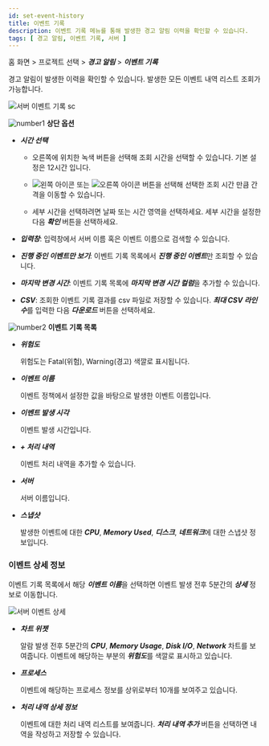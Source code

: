 ```yaml
---
id: set-event-history
title: 이벤트 기록
description: 이벤트 기록 메뉴를 통해 발생한 경고 알림 이력을 확인할 수 있습니다.
tags: [ 경고 알림, 이벤트 기록, 서버 ]
---
```


홈 화면 > 프로젝트 선택 > ***경고 알림*** > ***이벤트 기록***

경고 알림이 발생한 이력을 확인할 수 있습니다. 발생한 모든 이벤트 내역 리스트 조회가 가능합니다. 

![서버 이벤트 기록 sc](/img/event-history-server.png)

![number1](/img/number-01.png) **상단 옵션**

* ***시간 선택***

  * 오른쪽에 위치한 녹색 버튼을 선택해 조회 시간을 선택할 수 있습니다. 기본 설정은 12시간 입니다.

  * ![왼쪽 아이콘](/img/left-arrow.svg) 또는 ![오른쪽 아이콘](/img/right-arrow.svg) 버튼을 선택해 선택한 조회 시간 만큼 간격을 이동할 수 있습니다.

  * 세부 시간을 선택하려면 날짜 또는 시간 영역을 선택하세요. 세부 시간을 설정한 다음 ***확인*** 버튼을 선택하세요.

* ***입력창***: 입력창에서 서버 이름 혹은 이벤트 이름으로 검색할 수 있습니다.

* ***진행 중인 이벤트만 보기***: 이벤트 기록 목록에서 ***진행 중인 이벤트***만 조회할 수 있습니다.

* ***마지막 변경 시간***: 이벤트 기록 목록에 ***마지막 변경 시간 컬럼***을 추가할 수 있습니다.

* ***CSV***: 조회한 이벤트 기록 결과를 csv 파일로 저장할 수 있습니다. ***최대 CSV 라인 수***를 입력한 다음 ***다운로드*** 버튼을 선택하세요.

![number2](/img/number-02.png) **이벤트 기록 목록**

* ***위험도***

  위험도는 <span class='vslow'>Fatal</span>(위험), <span class='slow'>Warning</span>(경고) 색깔로 표시됩니다.

* ***이벤트 이름***  

  이벤트 정책에서 설정한 값을 바탕으로 발생한 이벤트 이름입니다.

* ***이벤트 발생 시각***  

  이벤트 발생 시간입니다.

* ***+ 처리 내역***  

  이벤트 처리 내역을 추가할 수 있습니다.

* ***서버***  

  서버 이름입니다. 

* ***스냅샷***  

  발생한 이벤트에 대한 ***CPU***, ***Memory Used***, ***디스크***, ***네트워크***에 대한 스냅샷 정보입니다. 

### 이벤트 상세 정보 

이벤트 기록 목록에서 해당 ***이벤트 이름***을 선택하면 이벤트 발생 전후 5분간의 ***상세*** 정보로 이동합니다.

![서버 이벤트 상세](/img/server-event-detail.png)

* ***차트 위젯***

  알람 발생 전후 5분간의 ***CPU***, ***Memory Usage***, ***Disk I/O***, ***Network*** 차트를 보여줍니다. 이벤트에 해당하는 부분의 ***위험도***를 색깔로 표시하고 있습니다.

* ***프로세스***

  이벤트에 해당하는 프로세스 정보를 상위로부터 10개를 보여주고 있습니다. 

* ***처리 내역 상세 정보***

  이벤트에 대한 처리 내역 리스트를 보여줍니다. ***처리 내역 추가*** 버튼을 선택하면 내역을 작성하고 저장할 수 있습니다.